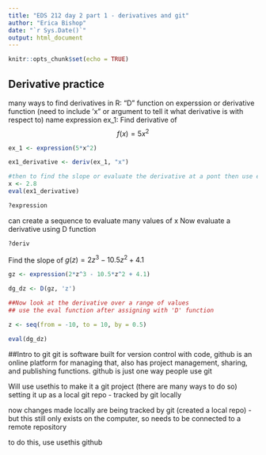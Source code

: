 ```yaml
---
title: "EDS 212 day 2 part 1 - derivatives and git"
author: "Erica Bishop"
date: "`r Sys.Date()`"
output: html_document
---
```


```r
knitr::opts_chunk$set(echo = TRUE)
```

## Derivative practice
many ways to find derivatives in R: "D" function on experssion or derivative function (need to include 'x" or argument to tell it what derivative is with respect to)
name expression
ex_1: Find derivative of $$f(x) = 5x^2$$

```r

ex_1 <- expression(5*x^2)

ex1_derivative <- deriv(ex_1, "x")

#then to find the slope or evaluate the derivative at a pont then use eval derivaitve
x <- 2.8
eval(ex1_derivative)


```
```r
?expression
```
can create a sequence to evaluate many values of x
Now evaluate a derivative using D function
```r
?deriv
```
Find the slope of $g(z) = 2z^3-10.5z^2+4.1$
```r
gz <- expression(2*z^3 - 10.5*z^2 + 4.1)

dg_dz <- D(gz, 'z')

##Now look at the derivative over a range of values
## use the eval function after assigning with 'D' function

z <- seq(from = -10, to = 10, by = 0.5)

eval(dg_dz)
```

##Intro to git
git is software built for version control with code, github is an online platform for managing that, also has project management, sharing, and publishing functions. github is just one way people use git

Will use usethis to make it a git project (there are many ways to do so)
setting it up as a local git repo - tracked by git locally

now changes made locally are being tracked by git (created a local repo) - but this still only exists on the computer, so needs to be connected to a remote repository

to do this, use usethis github

